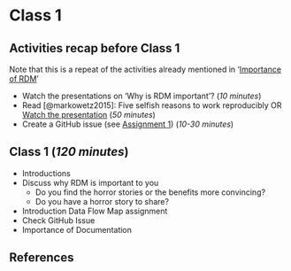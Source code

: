 # Class 1 {#class1}

::: callout-important
## Activities recap before Class 1

Note that this is a repeat of the activities already mentioned in '[Importance of RDM](https://estherplomp.github.io/TNW-RDM-101/02-Importance-of-RDM.html)'

-   Watch the presentations on 'Why is RDM important'? (*10 minutes*)
-   Read [@markowetz2015]: Five selfish reasons to work reproducibly OR [Watch the presentation](https://youtu.be/1Y_oIjlH-yg?t=355) (*50 minutes*)
-   Create a GitHub issue (see [Assignment 1](https://estherplomp.github.io/TNW-RDM-101/03-Assignment-GitHub-1.html)) (*10-30 minutes*)
:::

## **Class 1 (*120 minutes*)**

-   Introductions
-   Discuss why RDM is important to you
    -   Do you find the horror stories or the benefits more convincing?
    -   Do you have a horror story to share?
-   Introduction Data Flow Map assignment
-   Check GitHub Issue
-   Importance of Documentation

## References
